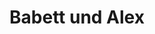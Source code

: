 ---
title: Babett und Alex
date: 
image: /images/hochzeitsblog/trauung/babett-alex01.jpg
width: 2000
height: 1333
category: Trauung
couple_category: Babett und Alex
weight: 3061
---
